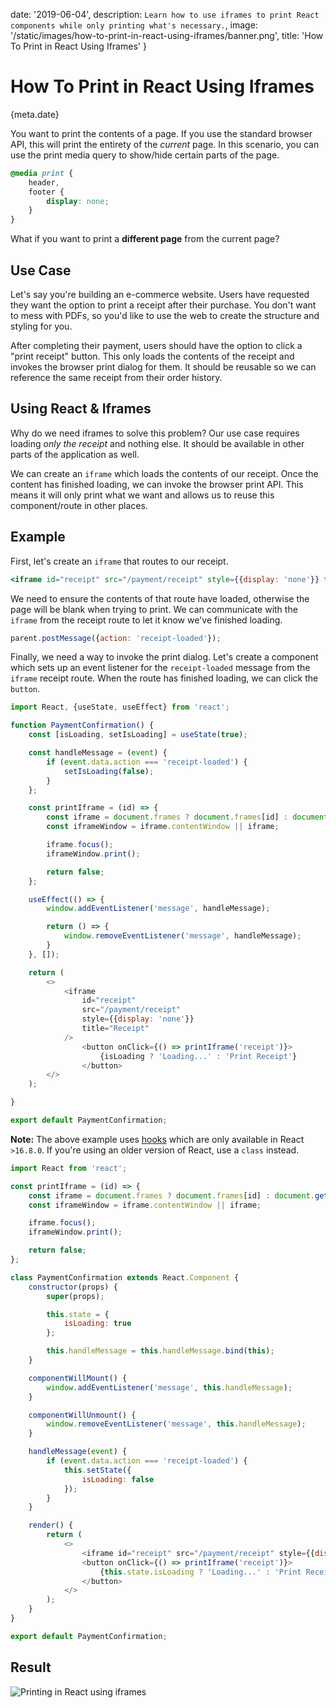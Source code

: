 
date: '2019-06-04',
description: `Learn how to use iframes to print React components while only printing what's necessary.`,
image: '/static/images/how-to-print-in-react-using-iframes/banner.png',
title: 'How To Print in React Using Iframes'
}


# How To Print in React Using Iframes

<Date>{meta.date}</Date>

You want to print the contents of a page. If you use the standard browser API, this will print the entirety of the _current_ page.
In this scenario, you can use the print media query to show/hide certain parts of the page.

```css
@media print {
    header,
    footer {
        display: none;
    }
}
```

What if you want to print a **different page** from the current page?

## Use Case

Let's say you're building an e-commerce website. Users have requested they want the option to print a receipt after their purchase.
You don't want to mess with PDFs, so you'd like to use the web to create the structure and styling for you.

After completing their payment, users should have the option to click a "print receipt" button.
This only loads the contents of the receipt and invokes the browser print dialog for them.
It should be reusable so we can reference the same receipt from their order history.

## Using React & Iframes

Why do we need iframes to solve this problem?
Our use case requires loading _only the receipt_ and nothing else. It should be available in other parts of the application as well.

We can create an `iframe` which loads the contents of our receipt. Once the content has finished loading, we can invoke the browser print API. This means it will only print what we want and allows us to reuse this component/route in other places.

## Example

First, let's create an `iframe` that routes to our receipt.

```jsx
<iframe id="receipt" src="/payment/receipt" style={{display: 'none'}} title="Receipt" />
```

We need to ensure the contents of that route have loaded, otherwise the page will be blank when trying to print.
We can communicate with the `iframe` from the receipt route to let it know we've finished loading.

```js
parent.postMessage({action: 'receipt-loaded'});
```

Finally, we need a way to invoke the print dialog.
Let's create a component which sets up an event listener for the `receipt-loaded` message from the `iframe` receipt route.
When the route has finished loading, we can click the `button`.

```js
import React, {useState, useEffect} from 'react';

function PaymentConfirmation() {
    const [isLoading, setIsLoading] = useState(true);

    const handleMessage = (event) {
        if (event.data.action === 'receipt-loaded') {
            setIsLoading(false);
        }
    };

    const printIframe = (id) => {
        const iframe = document.frames ? document.frames[id] : document.getElementById(id);
        const iframeWindow = iframe.contentWindow || iframe;

        iframe.focus();
        iframeWindow.print();

        return false;
    };

    useEffect(() => {
        window.addEventListener('message', handleMessage);

        return () => {
            window.removeEventListener('message', handleMessage);
        }
    }, []);

    return (
        <>
            <iframe
                id="receipt"
                src="/payment/receipt"
                style={{display: 'none'}}
                title="Receipt"
            />
                <button onClick={() => printIframe('receipt')}>
                    {isLoading ? 'Loading...' : 'Print Receipt'}
                </button>
        </>
    );

}

export default PaymentConfirmation;
```

**Note:** The above example uses [hooks](https://reactjs.org/docs/hooks-intro.html) which are only available in React `>16.8.0`. If you're using an older version of React, use a `class` instead.

```js
import React from 'react';

const printIframe = (id) => {
    const iframe = document.frames ? document.frames[id] : document.getElementById(id);
    const iframeWindow = iframe.contentWindow || iframe;

    iframe.focus();
    iframeWindow.print();

    return false;
};

class PaymentConfirmation extends React.Component {
    constructor(props) {
        super(props);

        this.state = {
            isLoading: true
        };

        this.handleMessage = this.handleMessage.bind(this);
    }

    componentWillMount() {
        window.addEventListener('message', this.handleMessage);
    }

    componentWillUnmount() {
        window.removeEventListener('message', this.handleMessage);
    }

    handleMessage(event) {
        if (event.data.action === 'receipt-loaded') {
            this.setState({
                isLoading: false
            });
        }
    }

    render() {
        return (
            <>
                <iframe id="receipt" src="/payment/receipt" style={{display: 'none'}} title="Receipt" />
                <button onClick={() => printIframe('receipt')}>
                    {this.state.isLoading ? 'Loading...' : 'Print Receipt'}
                </button>
            </>
        );
    }
}

export default PaymentConfirmation;
```

## Result

![Printing in React using iframes](/static/images/how-to-print-in-react-using-iframes/print.gif)
